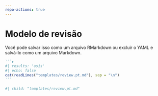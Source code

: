 ```yaml
---
repo-actions: true
---
```


# Modelo de revisão {#reviewtemplate}

Você pode salvar isso como um arquivo RMarkdown ou excluir o YAML e salvá-lo como um arquivo Markdown.

::: {.content-hidden when-format="pdf"}

````markdown
```r
#| results: 'asis'
#| echo: false
cat(readLines("templates/review.pt.md"), sep = "\n")
```
````

:::

::: {.content-visible when-format="pdf"}

```r
#| child: "templates/review.pt.md"
```

:::


